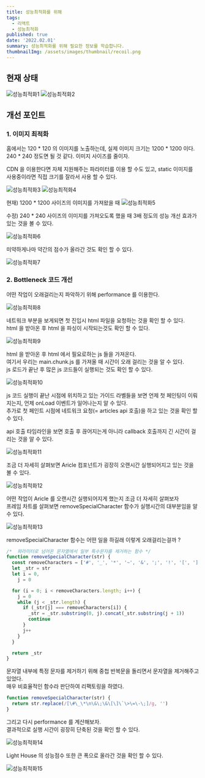 ```yaml
---
title: 성능최적화를 위해
tags:
  - 리액트
  - 성능최적화
published: true
date: '2022.02.01' 
summary: 성능최적화를 위해 필요한 정보를 학습합니다.
thumbnailImg: /assets/images/thumbnail/recoil.png
---
```



## 현재 상태 

![성능최적화1](/assets/images/post/성능최적화/성능최적화1.png)
![성능최적화2](/assets/images/post/성능최적화/성능최적화2.png)

## 개선 포인트 
### 1. 이미지 최적화  

홈에서는 120 * 120 의 이미지를 노출하는데, 실제 이미지 크기는 1200 * 1200 이다.
240 * 240 정도면 될 것 같다. 이미지 사이즈를 줄이자.

CDN 을 이용한다면 자체 지원해주는 파라미터를 이용 할 수도 있고, static 이미지를 사용중이라면 직접 크기를 잘라서 사용 할 수 있다.

![성능최적화3](/assets/images/post/성능최적화/성능최적화3.png)
![성능최적화4](/assets/images/post/성능최적화/성능최적화4.png)

현재) 1200 * 1200 사이즈의 이미지를 가져왔을 때
![성능최적화5](/assets/images/post/성능최적화/성능최적화5.png)

수정) 240 * 240 사이즈의 이미지를 가져오도록 했을 때 3배 정도의 성능 개선 효과가 있는 것을 볼 수 있다.

![성능최적화6](/assets/images/post/성능최적화/성능최적화6.png)

미약하게나마 약간의 점수가 올라간 것도 확인 할 수 있다.

![성능최적화7](/assets/images/post/성능최적화/성능최적화7.png)

### 2. Bottleneck 코드 개선

어떤 작업이 오래걸리는지 파악하기 위해 performance 를 이용한다.

![성능최적화8](/assets/images/post/성능최적화/성능최적화8.gif)

네트워크 부분을 보게되면 첫 진입시 html 파일을 요청하는 것을 확인 할 수 있다.    
html 을 받아온 후 html 을 파싱이 시작되는것도 확인 할 수 있다.

![성능최적화9](/assets/images/post/성능최적화/성능최적화9.png)

html 을 받아온 후 html 에서 필요로하는 js 들을 가져온다.   
여기서 우리는 main.chunk.js 를 가져올 때 시간이 오래 걸리는 것을 알 수 있다.    
js 로드가 끝난 후 많은 js 코드들이 실행되는 것도 확인 할 수 있다.

![성능최적화10](/assets/images/post/성능최적화/성능최적화10.png)

js 코드 실행이 끝난 시점에 위치하고 있는 가이드 라벨들을 보면 언제 첫 페인팅이 이뤄지는지, 언제 onLoad 이벤트가 일어나는지 알 수 있다.   
추가로 첫 페인트 시점에 네트워크 요청(= articles api 호출)을 하고 있는 것을 확인 할 수 있다.
    
api 호출 타임라인을 보면 호출 후 끊어지는게 아니라 callback 호출까지 긴 시간이 걸리는 것을 알 수 있다. 

![성능최적화11](/assets/images/post/성능최적화/성능최적화11.png)

조금 더 자세히 살펴보면 Aricle 컴포넌트가 굉장히 오랜시간 실행되어지고 있는 것을 볼 수 있다.

![성능최적화12](/assets/images/post/성능최적화/성능최적화12.png)

어떤 작업이 Aricle 를 오랜시간 실행되어지게 했는지 조금 더 자세히 살펴보자   
프레임 차트를 살펴보면 removeSpecialCharacter 함수가 실행시간의 대부분임을 알 수 있다. 

![성능최적화13](/assets/images/post/성능최적화/성능최적화13.png)

removeSpecialCharacter 함수는 어떤 일을 하길래 이렇게 오래걸리는걸까 ? 

```js
/*  파라미터로 넘어온 문자열에서 일부 특수문자를 제거하는 함수 */
function removeSpecialCharacter(str) {
  const removeCharacters = ['#', '_', '*', '~', '&', ';', '!', '[', ']', '`', '>', '\n', '=', '-']
  let _str = str
  let i = 0,
    j = 0

  for (i = 0; i < removeCharacters.length; i++) {
    j = 0
    while (j < _str.length) {
      if (_str[j] === removeCharacters[i]) {
        _str = _str.substring(0, j).concat(_str.substring(j + 1))
        continue
      }
      j++
    }
  }

  return _str
}
```

문자열 내부에 특정 문자를 제거하기 위해 중첩 반복문을 돌리면서 문자열을 제거해주고 있었다.     
매우 비효율적인 함수라 판단하여 리팩토링을 하였다.

```js
function removeSpecialCharacter(str) {
  return str.replace(/[\#\_\*\n\&\;\&\[\]\`\>\=\-\;]/g, '')
}
```

그리고 다시 performance 를 계산해보자.   
결과적으로 실행 시간이 굉장히 단축된 것을 확인 할 수 있다.

![성능최적화14](/assets/images/post/성능최적화/성능최적화14.png)

Light House 의 성능점수 또한 큰 폭으로 올라간 것을 확인 할 수 있다. 

![성능최적화15](/assets/images/post/성능최적화/성능최적화15.png)